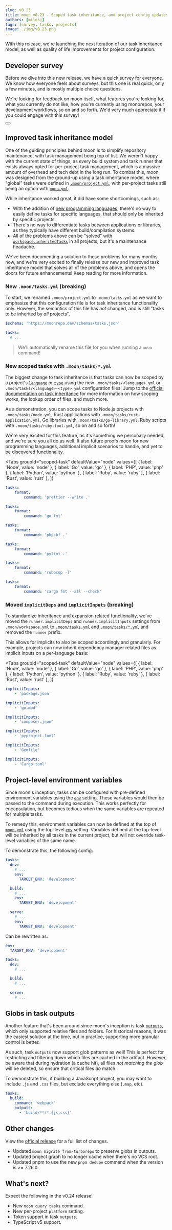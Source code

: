 ```yaml
---
slug: v0.23
title: moon v0.23 - Scoped task inheritance, and project config updates
authors: [milesj]
tags: [survey, tasks, projects]
image: ./img/v0.23.png
---
```



With this release, we're launching the next iteration of our task inheritance model, as well as
quality of life improvements for project configuration.

<!--truncate-->

## Developer survey

Before we dive into this new release, we have a quick survey for everyone. We know how everyone
feels about surveys, but this one is real quick, only a few minutes, and is mostly multiple choice
questions.

We're looking for feedback on moon itself, what features you're looking for, what you currently do
not like, how you're currently using monorepos, your development workflows, so on and so forth. We'd
very much appreciate it if you could engage with this survey!

<div class="flex justify-center">
  <Button label="Take survey!" href="/" />
</div>

## Improved task inheritance model

One of the guiding principles behind moon is to simplify repository maintenance, with task
management being top of list. We weren't happy with the current state of things, as every build
system and task runner that exists always opted for per-project task management, which is a massive
amount of overhead and tech debt in the long run. To combat this, moon was designed from the
ground-up using a task inheritance model, where "global" tasks were defined in
[`.moon/project.yml`](/docs/config/tasks), with per-project tasks still being an option with
[`moon.yml`](/docs/config/project).

While inheritance worked great, it did have some shortcomings, such as:

- With the addition of [new programming languages](/blog/v0.21), there's no way to easily define
  tasks for specific languages, that should only be inherited by specific projects.
- There's no way to differentiate tasks between applications or libraries, as they typically have
  different build/compilation systems.
- All of the problems above can be "solved" with
  [`workspace.inheritedTasks`](/docs/config/project#inheritedtasks) in all projects, but it's a
  maintenance headache.

We've been documenting a solution to these problems for many months now, and we're very excited to
finally release our new and improved task inheritance model that solves all of the problems above,
and opens the doors for future enhancements! Keep reading for more information.

### New `.moon/tasks.yml` (breaking)

To start, we renamed `.moon/project.yml` to `.moon/tasks.yml` as we want to emphasize that this
configuration file is for task inheritance functionality only. However, the semantics of this file
has _not_ changed, and is still "tasks to be inherited by _all_ projects".

```yaml title=".moon/tasks.yml"
$schema: 'https://moonrepo.dev/schemas/tasks.json'

tasks:
  # ...
```

> We'll automatically rename this file for you when running a `moon` command!

### New scoped tasks with `.moon/tasks/*.yml`

The biggest change to task inheritance is that tasks can now be scoped by a project's
[`language`](/docs/config/project#language) or [`type`](/docs/config/project#type) using the new
`.moon/tasks/<language>.yml` or `.moon/tasks/<language>-<type>.yml` configuration files! Jump to the
[official documentation on task inheritance](/docs/concepts/task#inheritance) for more information
on how scoping works, the lookup order of files, and much more.

As a demonstration, you can scope tasks to Node.js projects with `.moon/tasks/node.yml`, Rust
applications with `.moon/tasks/rust-application.yml`, Go libraries with
`.moon/tasks/go-library.yml`, Ruby scripts with `.moon/tasks/ruby-tool.yml`, so on and so forth!

We're very excited for this feature, as it's something we personally needed, and we're sure you all
do as well. It also future proofs moon for new programming languages, additional implicit scenarios
to handle, and yet to be discovered functionality.

<Tabs
  groupId="scoped-task"
  defaultValue="node"
  values={[
    { label: 'Node', value: 'node' },
    { label: 'Go', value: 'go' },
    { label: 'PHP', value: 'php' },
    { label: 'Python', value: 'python' },
    { label: 'Ruby', value: 'ruby' },
    { label: 'Rust', value: 'rust' },
  ]}
>
<TabItem value="node">

```yaml title=".moon/tasks/node.yml"
tasks:
	format:
		command: 'prettier --write .'
```

</TabItem>
<TabItem value="go">

```yaml title=".moon/tasks/go.yml"
tasks:
	format:
		command: 'go fmt'
```

</TabItem>
<TabItem value="php">

```yaml title=".moon/tasks/php.yml"
tasks:
	format:
		command: 'phpcbf .'
```

</TabItem>
<TabItem value="python">

```yaml title=".moon/tasks/python.yml"
tasks:
	format:
		command: 'pylint .'
```

</TabItem>
<TabItem value="ruby">

```yaml title=".moon/tasks/ruby.yml"
tasks:
	format:
		command: 'rubocop -l'
```

</TabItem>
<TabItem value="rust">

```yaml title=".moon/tasks/rust.yml"
tasks:
	format:
		command: 'cargo fmt --all --check'
```

</TabItem>
</Tabs>

### Moved `implicitDeps` and `implicitInputs` (breaking)

To standardize inheritance and expansion related functionality, we've moved the
`runner.implicitDeps` and `runner.implicitInputs` settings from `.moon/workspace.yml` to
[`.moon/tasks.yml`](/docs/config/tasks#implicitdeps) and
[`.moon/tasks/*.yml`](/docs/config/tasks#implicitinputs) and removed the `runner` prefix.

This allows for implicits to also be scoped accordingly and granularly. For example, projects can
now inherit dependency manager related files as implicit inputs on a per-language basis:

<Tabs
  groupId="scoped-task"
  defaultValue="node"
  values={[
    { label: 'Node', value: 'node' },
    { label: 'Go', value: 'go' },
    { label: 'PHP', value: 'php' },
    { label: 'Python', value: 'python' },
    { label: 'Ruby', value: 'ruby' },
    { label: 'Rust', value: 'rust' },
  ]}
>
<TabItem value="node">

```yaml title=".moon/tasks/node.yml"
implicitInputs:
	- 'package.json'
```

</TabItem>
<TabItem value="go">

```yaml title=".moon/tasks/go.yml"
implicitInputs:
	- 'go.mod'
```

</TabItem>
<TabItem value="php">

```yaml title=".moon/tasks/php.yml"
implicitInputs:
	- 'composer.json'
```

</TabItem>
<TabItem value="python">

```yaml title=".moon/tasks/python.yml"
implicitInputs:
	- 'pyproject.toml'
```

</TabItem>
<TabItem value="ruby">

```yaml title=".moon/tasks/ruby.yml"
implicitInputs:
	- 'Gemfile'
```

</TabItem>
<TabItem value="rust">

```yaml title=".moon/tasks/rust.yml"
implicitInputs:
	- 'Cargo.toml'
```

</TabItem>
</Tabs>

## Project-level environment variables

Since moon's inception, tasks can be configured with pre-defined environment variables using the
[`env`](/docs/config/project#env-1) setting. These variables would then be passed to the command
during execution. This works perfectly for encapsulation, but becomes tedious when the same
variables are repeated for multiple tasks.

To remedy this, environment variables can now be defined at the top of
[`moon.yml`](/docs/config/project) using the top-level [`env`](/docs/config/project#env) setting.
Variables defined at the top-level will be inherited by all tasks in the current project, but will
not override task-level variables of the same name.

To demonstrate this, the following config:

```yaml title="<project>/moon.yml"
tasks:
  dev:
    # ...
    env:
      TARGET_ENV: 'development'

  build:
    # ...
    env:
      TARGET_ENV: 'development'

  serve:
    # ...
    env:
      TARGET_ENV: 'development'
```

Can be rewritten as:

```yaml title="<project>/moon.yml"
env:
  TARGET_ENV: 'development'

tasks:
  dev:
    # ...

  build:
    # ...

  serve:
    # ...
```

## Globs in task outputs

Another feature that's been around since moon's inception is task
[`outputs`](/docs/config/project#outputs), which only supported relative files and folders. For
historical reasons, it was the easiest solution at the time, but in practice, supporting more
granular control is better.

As such, task `outputs` now support glob patterns as well! This is perfect for restricting and
filtering down which files are cached in the artifact. However, be aware that during hydration (a
cache hit), all files _not matching the glob_ will be deleted, so ensure that critical files _do_
match.

To demonstrate this, if building a JavaScript project, you may want to include `.js` and `.css`
files, but exclude everything else (`.map`, etc).

```yaml title="moon.yml" {4,5}
tasks:
  build:
    command: 'webpack'
    outputs:
      - 'build/**/*.{js,css}'
```

## Other changes

View the
[official release](https://github.com/moonrepo/moon/releases/tag/%40moonrepo%2Fcli%400.23.0) for a
full list of changes.

- Updated `moon migrate from-turborepo` to preserve globs in outputs.
- Updated project graph to no longer cache when there's no VCS root.
- Updated pnpm to use the new `pnpm dedupe` command when the version is >= 7.26.0.

## What's next?

Expect the following in the v0.24 release!

- New `moon query tasks` command.
- New per-project `platform` setting.
- Token support in task `outputs`.
- TypeScript v5 support.
